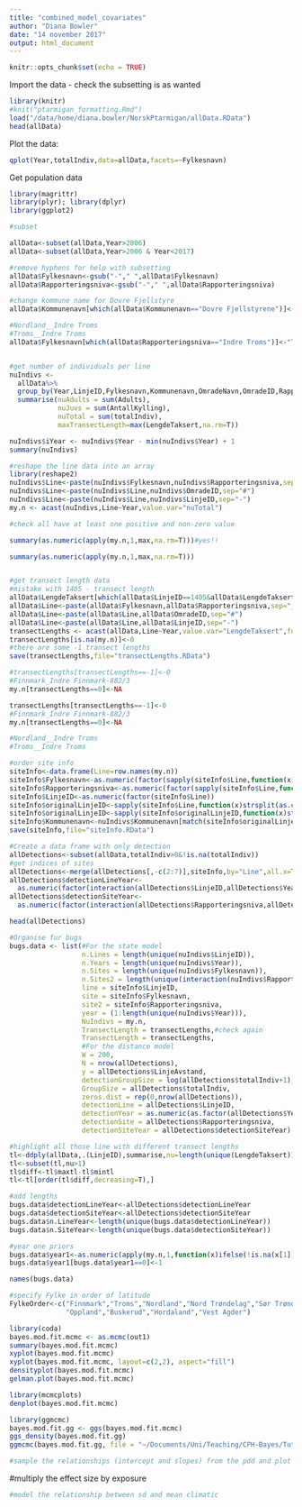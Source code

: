 ```yaml
---
title: "combined_model_covariates"
author: "Diana Bowler"
date: "14 november 2017"
output: html_document
---
```


```r

knitr::opts_chunk$set(echo = TRUE)

```

Import the data - check the subsetting is as wanted

```r
library(knitr)
#knit("ptarmigan_formatting.Rmd")
load("/data/home/diana.bowler/NorskPtarmigan/allData.RData")
head(allData)

```

Plot the data:

```r

qplot(Year,totalIndiv,data=allData,facets=~Fylkesnavn)

```


Get population data

```r
library(magrittr)
library(plyr); library(dplyr)
library(ggplot2)

#subset

allData<-subset(allData,Year>2006)
allData<-subset(allData,Year>2006 & Year<2017)

#remove hyphens for help with subsetting
allData$Fylkesnavn<-gsub("-"," ",allData$Fylkesnavn)
allData$Rapporteringsniva<-gsub("-"," ",allData$Rapporteringsniva)

#change kommune name for Dovre Fjellstyre
allData$Kommunenavn[which(allData$Kommunenavn=="Dovre Fjellstyrene")]<-"Dovre"

#Nordland__Indre Troms             
#Troms__Indre Troms 
allData$Fylkesnavn[which(allData$Rapporteringsniva=="Indre Troms")]<-"Troms"


#get number of individuals per line
nuIndivs <-
  allData%>%
  group_by(Year,LinjeID,Fylkesnavn,Kommunenavn,OmradeNavn,OmradeID,Rapporteringsniva, add = T) %>%
  summarise(nuAdults = sum(Adults), 
            nuJuvs = sum(AntallKylling),
            nuTotal = sum(totalIndiv),
            maxTransectLength=max(LengdeTaksert,na.rm=T))

nuIndivs$iYear <- nuIndivs$Year - min(nuIndivs$Year) + 1
summary(nuIndivs)

#reshape the line data into an array
library(reshape2)
nuIndivs$Line<-paste(nuIndivs$Fylkesnavn,nuIndivs$Rapporteringsniva,sep="_")
nuIndivs$Line<-paste(nuIndivs$Line,nuIndivs$OmradeID,sep="#")
nuIndivs$Line<-paste(nuIndivs$Line,nuIndivs$LinjeID,sep="-")
my.n <- acast(nuIndivs,Line~Year,value.var="nuTotal")

#check all have at least one positive and non-zero value

summary(as.numeric(apply(my.n,1,max,na.rm=T)))#yes!!

summary(as.numeric(apply(my.n,1,max,na.rm=T)))


#get transect length data
#mistake with 1405 - transect length
allData$LengdeTaksert[which(allData$LinjeID==1405&allData$LengdeTaksert==1100)]<-11000
allData$Line<-paste(allData$Fylkesnavn,allData$Rapporteringsniva,sep="_")
allData$Line<-paste(allData$Line,allData$OmradeID,sep="#")
allData$Line<-paste(allData$Line,allData$LinjeID,sep="-")
transectLengths <- acast(allData,Line~Year,value.var="LengdeTaksert",fun=max,na.rm=T)
transectLengths[is.na(my.n)]<-0
#there are some -1 transect lengths
save(transectLengths,file="transectLengths.RData")

#transectLengths[transectLengths==-1]<-0
#Finnmark_Indre Finnmark-882/3
my.n[transectLengths==0]<-NA

transectLengths[transectLengths==-1]<-0
#Finnmark_Indre Finnmark-882/3
my.n[transectLengths==0]<-NA

#Nordland__Indre Troms             
#Troms__Indre Troms 

#order site info
siteInfo<-data.frame(Line=row.names(my.n))
siteInfo$Fylkesnavn<-as.numeric(factor(sapply(siteInfo$Line,function(x)strsplit(as.character(x),"_")[[1]][1])))
siteInfo$Rapporteringsniva<-as.numeric(factor(sapply(siteInfo$Line,function(x)strsplit(as.character(x),"#")[[1]][1])))
siteInfo$LinjeID<-as.numeric(factor(siteInfo$Line))
siteInfo$originalLinjeID<-sapply(siteInfo$Line,function(x)strsplit(as.character(x),"#")[[1]][2])
siteInfo$originalLinjeID<-sapply(siteInfo$originalLinjeID,function(x)strsplit(as.character(x),"-")[[1]][2])
siteInfo$Kommunenavn<-nuIndivs$Kommunenavn[match(siteInfo$originalLinjeID,nuIndivs$LinjeID)]
save(siteInfo,file="siteInfo.RData")

#Create a data frame with only detection
allDetections<-subset(allData,totalIndiv>0&!is.na(totalIndiv))
#get indices of sites
allDetections<-merge(allDetections[,-c(2:7)],siteInfo,by="Line",all.x=T,sort=FALSE)
allDetections$detectionLineYear<-
  as.numeric(factor(interaction(allDetections$LinjeID,allDetections$Year)))
allDetections$detectionSiteYear<-
  as.numeric(factor(interaction(allDetections$Rapporteringsniva,allDetections$Year)))

head(allDetections)

#Organise fur bugs
bugs.data <- list(#For the state model
                  n.Lines = length(unique(nuIndivs$LinjeID)),
                  n.Years = length(unique(nuIndivs$Year)),
                  n.Sites = length(unique(nuIndivs$Fylkesnavn)),
                  n.Sites2 = length(unique(interaction(nuIndivs$Rapporteringsniva,nuIndivs$Fylkesnavn))),
                  line = siteInfo$LinjeID,
                  site = siteInfo$Fylkesnavn,
                  site2 = siteInfo$Rapporteringsniva, 
                  year = (1:length(unique(nuIndivs$Year))),
                  NuIndivs = my.n,
                  TransectLength = transectLengths,#check again
                  TransectLength = transectLengths,
                  #For the distance model
                  W = 200,
                  N = nrow(allDetections),
                  y = allDetections$LinjeAvstand,
                  detectionGroupSize = log(allDetections$totalIndiv+1),
                  GroupSize = allDetections$totalIndiv,
                  zeros.dist = rep(0,nrow(allDetections)),
                  detectionLine = allDetections$LinjeID,
                  detectionYear = as.numeric(as.factor(allDetections$Year)),
                  detectionSite = allDetections$Rapporteringsniva,
                  detectionSiteYear = allDetections$detectionSiteYear)

#highlight all those line with different transect lengths
tl<-ddply(allData,.(LinjeID),summarise,nu=length(unique(LengdeTaksert)),maxtl=max(LengdeTaksert,na.rm=T),mintl=min(LengdeTaksert,na.rm=T))
tl<-subset(tl,nu>1)
tl$diff<-tl$maxtl-tl$mintl
tl<-tl[order(tl$diff,decreasing=T),]

#add lengths
bugs.data$detectionLineYear<-allDetections$detectionLineYear
bugs.data$detectionSiteYear<-allDetections$detectionSiteYear
bugs.data$n.LineYear<-length(unique(bugs.data$detectionLineYear))
bugs.data$n.SiteYear<-length(unique(bugs.data$detectionSiteYear))

#year one priors
bugs.data$year1<-as.numeric(apply(my.n,1,function(x)ifelse(!is.na(x[1]),x[1],max(x,na.rm=T))))
bugs.data$year1[bugs.data$year1==0]<-1

names(bugs.data)

#specify Fylke in order of latitude
FylkeOrder<-c("Finnmark","Troms","Nordland","Nord Trøndelag","Sør Trøndelag","Hedmark",
              "Oppland","Buskerud","Hordaland","Vest Agder")

```


```r

library(coda)
bayes.mod.fit.mcmc <- as.mcmc(out1)
summary(bayes.mod.fit.mcmc)
xyplot(bayes.mod.fit.mcmc)
xyplot(bayes.mod.fit.mcmc, layout=c(2,2), aspect="fill")
densityplot(bayes.mod.fit.mcmc)
gelman.plot(bayes.mod.fit.mcmc)

library(mcmcplots)
denplot(bayes.mod.fit.mcmc)

library(ggmcmc)
bayes.mod.fit.gg <- ggs(bayes.mod.fit.mcmc)
ggs_density(bayes.mod.fit.gg)
ggmcmc(bayes.mod.fit.gg, file = "~/Documents/Uni/Teaching/CPH-Bayes/Tutorials/JAGS and R/bayes_fit_ggmcmc.pdf")

#sample the relationships (intercept and slopes) from the pdd and plot them


```

#multiply the effect size by exposure

```r

#model the relationship between sd and mean climatic


```


